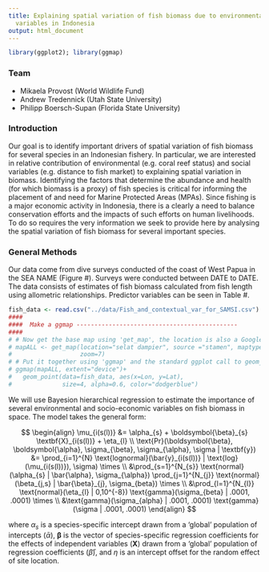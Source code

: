 ```yaml
---
title: Explaining spatial variation of fish biomass due to environmental and social
  variables in Indonesia
output: html_document
---
```


```r
library(ggplot2); library(ggmap)
```

### Team
* Mikaela Provost (World Wildlife Fund)
* Andrew Tredennick (Utah State University)
* Philipp Boersch-Supan (Florida State University) 

### Introduction
Our goal is to identify important drivers of spatial variation of fish biomass for several species in an Indonesian fishery. In particular, we are interested in relative contribution of environmental (e.g. coral reef status) and social variables (e.g. distance to fish market) to explaining spatial variation in biomass. Identifying the factors that determine the abundance and health (for which biomass is a proxy) of fish species is critical for informing the placement of and need for Marine Protected Areas (MPAs). Since fishing is a major economic activity in Indonesia, there is a clearly a need to balance conservation efforts and the impacts of such efforts on human livelihoods. To do so requires the very information we seek to provide here by analysing the spatial variation of fish biomass for several important species.

### General Methods
Our data come from dive surveys conducted of the coast of West Papua in the SEA NAME (Figure #). Surveys were conducted between DATE to DATE. The data consists of estimates of fish biomass calculated from fish length using allometric relationships. Predictor variables can be seen in Table #. 

```r
fish_data <- read.csv("../data/Fish_and_contextual_var_for_SAMSI.csv")
####
####  Make a ggmap ---------------------------------------------
####
# # Now get the base map using 'get_map', the location is also a Google search
# mapALL <- get_map(location="selat dampier", source ="stamen", maptype="toner",
#                   zoom=7)
# # Put it together using 'ggmap' and the standard ggplot call to geom_point
# ggmap(mapALL, extent="device")+
#   geom_point(data=fish_data, aes(x=Lon, y=Lat), 
#              size=4, alpha=0.6, color="dodgerblue")
```

We will use Bayesion hierarchical regression to estimate the importance of several environmental and socio-economic variables on fish biomass in space. The model takes the general form:

$$
\begin{align}
\mu_{i(s(l))} &= \alpha_{s} + \boldsymbol{\beta}_{s} \textbf{X}_{i(s(l))} + \eta_{l} \\
\text{Pr}(\boldsymbol{\beta}, \boldsymbol{\alpha}, \sigma_{\beta}, \sigma_{\alpha}, \sigma | \textbf{y}) &= \prod_{i=1}^{N} \text{lognormal}(\bar{y}_{i(s(l))} | \text{log}(\mu_{i(s(l))}), \sigma) \times \\
&\prod_{s=1}^{N_{s}} \text{normal}(\alpha_{s} | \bar{\alpha}, \sigma_{\alpha})  \prod_{j=1}^{N_{j}} \text{normal}(\beta_{j,s} | \bar{\beta}_{j}, \sigma_{beta}) \times \\
&\prod_{l=1}^{N_{l}} \text{normal}(\eta_{l} | 0,10^{-8}) \text{gamma}(\sigma_{beta} | .0001, .0001) \times \\
&\text{gamma}(\sigma_{alpha} | .0001, .0001) \text{gamma}(\sigma | .0001, .0001)
\end{align}
$$

where $\alpha_{s}$ is a species-specific intercept drawn from a 'global' population of intercepts ($\bar{\alpha}$), $\boldsymbol{\beta}$ is the vector of species-specific regression coefficients for the effects of independent variables ($\textbf{X}$) drawn from a 'global' population of regression coefficients ($\bar{\beta}$), and $\eta$ is an intercept offset for the random effect of site location. 
